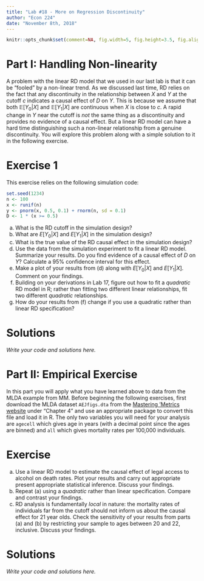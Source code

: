 ```yaml
---
title: "Lab #18 - More on Regression Discontinuity"
author: "Econ 224"
date: "November 8th, 2018"
---
```


<!-- knitr global options -->
```r
knitr::opts_chunk$set(comment=NA, fig.width=5, fig.height=3.5, fig.align = 'center')
```

# Part I: Handling Non-linearity
A problem with the linear RD model that we used in our last lab is that it can be "fooled" by a non-linear trend.
As we discussed last time, RD relies on the fact that any discontinuity in the relationship between $X$ and $Y$ at the cutoff $c$ indicates a causal effect of $D$ on $Y$.
This is because we assume that both $\mathbb{E}[Y_0|X]$ and $\mathbb{E}[Y_1|X]$ are continuous when $X$ is close to $c$. 
A rapid change in $Y$ near the cutoff is *not* the same thing as a discontinuity and provides no evidence of a causal effect.
But a linear RD model can have a hard time distinguishing such a non-linear relationship from a genuine discontinuity.
You will explore this problem along with a simple solution to it in the following exercise.

# Exercise 1
This exercise relies on the following simulation code:
```r
set.seed(1234)
n <- 100
x <- runif(n)
y <- pnorm(x, 0.5, 0.1) + rnorm(n, sd = 0.1)
D <- 1 * (x >= 0.5)
```
(a) What is the RD cutoff in the simulation design?
(b) What are $E[Y_0|X]$ and $E[Y_1|X]$ in the simulation design?
(c) What is the true value of the RD causal effect in the simulation design?
(d) Use the data from the simulation experiment to fit a linear RD model. Summarize your results. Do you find evidence of a causal effect of $D$ on $Y$? Calculate a 95\% confidence interval for this effect.
(e) Make a plot of your results from (d) along with $E[Y_0|X]$ and $E[Y_1|X]$. Comment on your findings.
(f) Building on your derivations in Lab 17, figure out how to fit a *quadratic* RD model in R; rather than fitting two different linear relationships, fit two different *quadratic* relationships.
(g) How do your results from (f) change if you use a quadratic rather than linear RD specification?

# Solutions
*Write your code and solutions here.*

# Part II: Empirical Exercise

In this part you will apply what you have learned above to data from the MLDA example from MM.
Before beginning the following exercises, first download the MLDA dataset `AEJfigs.dta` from the [Mastering 'Metrics website](http://masteringmetrics.com/resources) under "Chapter 4" and use an appropriate package to convert this file and load it in R.
The only two variables you will need for your analysis are `agecell` which gives age in years (with a decimal point since the ages are binned) and `all` which gives mortality rates per 100,000 individuals.

# Exercise
(a) Use a linear RD model to estimate the causal effect of legal access to alcohol on death rates. Plot your results and carry out appropriate present appropriate statistical inference. Discuss your findings. 
(b) Repeat (a) using a *quadratic* rather than linear specification. Compare and contrast your findings.
(c) RD analysis is fundamentally *local* in nature: the mortality rates of individuals far from the cutoff should not inform us about the causal effect for 21 year olds. Check the sensitivity of your results from parts (a) and (b) by restricting your sample to ages between 20 and 22, inclusive. Discuss your findings.

# Solutions
*Write your code and solutions here.*


